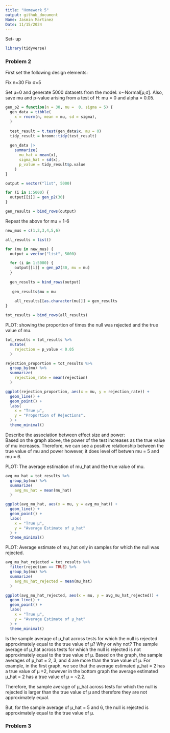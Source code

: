 ```yaml
---
title: "Homework 5"
output: github_document
Name: Jasmin Martinez
Date: 11/15/2024
---
```

Set- up
```r
library(tidyverse)
```

### **Problem 2**
First set the following design elements:

Fix n=30
Fix σ=5

Set μ=0 and generate 5000 datasets from the model: x∼Normal[μ,σ]. 
Also, save mu and p-value arising from a test of H: mu = 0 and alpha = 0.05. 
```r
gen_p2 = function(n = 30, mu =  0, sigma = 5) {
  gen_data = tibble(
    x = rnorm(n, mean = mu, sd = sigma),
  )
  
  test_result = t.test(gen_data$x, mu = 0)
  tidy_result = broom::tidy(test_result)
  
  gen_data |>
    summarize(
      mu_hat = mean(x),
      sigma_hat = sd(x),
      p_value = tidy_result$p.value
    )
}

output = vector("list", 5000)

for (i in 1:5000) {
  output[[i]] = gen_p2(30)
}

gen_results = bind_rows(output)
```

Repeat the above for mu = 1-6
```r
new_mus = c(1,2,3,4,5,6)

all_results = list()

for (mu in new_mus) {
  output = vector("list", 5000) 

  for (i in 1:5000) {
    output[[i]] = gen_p2(30, mu = mu)
  }
  
  gen_results = bind_rows(output)
  
   gen_results$mu = mu
   
    all_results[[as.character(mu)]] = gen_results
}

tot_results = bind_rows(all_results)
```

PLOT: showing the proportion of times the null was rejected and the true value of mu. 
```r
tot_results = tot_results %>%
  mutate(
    rejection = p_value < 0.05
  )

rejection_proportion = tot_results %>%
  group_by(mu) %>%
  summarize(
    rejection_rate = mean(rejection)
  )

ggplot(rejection_proportion, aes(x = mu, y = rejection_rate)) +
  geom_line() + 
  geom_point() +
  labs(
    x = "True μ",
    y = "Proportion of Rejections",
  ) +
  theme_minimal()


```
Describe the association between effect size and power:  
Based on the graph above, the power of the test increases as the true value of mu increases. Therefore, we can see a positive relationship between the true value of mu and power however, it does level off betwen mu = 5 and mu = 6.

PLOT: The average estimation of mu_hat and the true value of mu.

```r
avg_mu_hat = tot_results %>%
  group_by(mu) %>%
  summarize(
    avg_mu_hat = mean(mu_hat)
  )

ggplot(avg_mu_hat, aes(x = mu, y = avg_mu_hat)) +
  geom_line() +
  geom_point() +
  labs(
    x = "True μ", 
    y = "Average Estimate of μ_hat"
  ) +
  theme_minimal()

```
PLOT: Average estimate of mu_hat only in samples for which the null was rejected. 
```r
avg_mu_hat_rejected = tot_results %>%
  filter(rejection == TRUE) %>%
  group_by(mu) %>%
  summarize(
    avg_mu_hat_rejected = mean(mu_hat)
  )

ggplot(avg_mu_hat_rejected, aes(x = mu, y = avg_mu_hat_rejected)) +
  geom_line() + 
  geom_point() +
  labs(
    x = "True μ", 
    y = "Average Estimate of μ_hat"
  ) +
  theme_minimal()

```
Is the sample average of μ_hat across tests for which the null is rejected approximately equal to the true value of μ? Why or why not? 
The sample average of μ_hat across tests for which the null is rejected is not approximately equal to the true value of μ. Based on the graph, the sample averages of μ_hat = 2, 3, and 4 are more than the true value of μ. For example, in the first graph, we see that the average estimated μ_hat = 2 has a true value of μ =2, however in the bottom graph the average estimated μ_hat = 2 has a true value of μ = ~2.2. 

Therefore, the sample average of μ_hat across tests for which the null is rejected is larger than the true value of μ and therefore they are not approximately equal. 

But, for the sample average of μ_hat = 5 and 6, the null is rejected is approximately equal to the true value of μ. 

### **Problem 3**